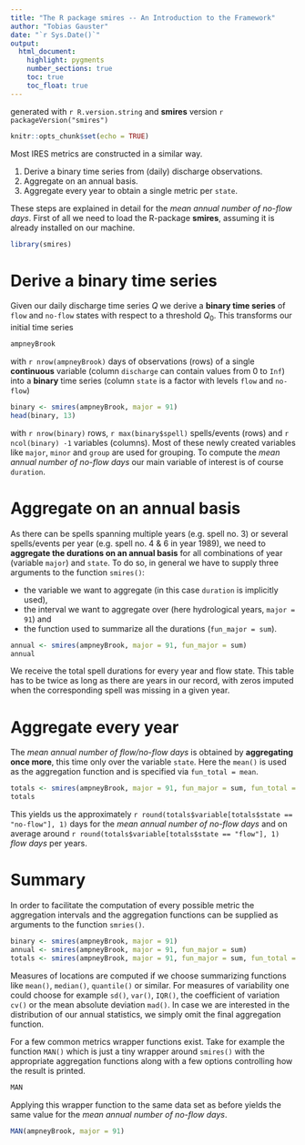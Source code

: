 ```yaml
---
title: "The R package smires -- An Introduction to the Framework"
author: "Tobias Gauster"
date: "`r Sys.Date()`"
output: 
  html_document:
    highlight: pygments
    number_sections: true
    toc: true
    toc_float: true
---
```


generated with `r R.version.string` and **smires** version `r packageVersion("smires")`


```r
knitr::opts_chunk$set(echo = TRUE)
```

Most IRES metrics are constructed in a similar way. 

 1. Derive a binary time series from (daily) discharge observations. 
 2. Aggregate on an annual basis.
 3. Aggregate every year to obtain a single metric per `state`.

These steps are explained in detail for the *mean annual number of no-flow days*. First of all we need to load the R-package **smires**, assuming it is already installed on our machine. 


```r
library(smires)
```


# Derive a binary time series

Given our daily discharge time series $Q$ we derive a **binary time series** of `flow` and `no-flow` states with respect to a threshold $Q_0$. This transforms our initial time series 
```r
ampneyBrook
```
with `r nrow(ampneyBrook)` days of observations (rows) of a single **continuous** variable (column `discharge` can contain values from 0 to `Inf`) into a **binary** time series (column `state` is a factor with levels `flow` and `no-flow`)
```r
binary <- smires(ampneyBrook, major = 91)
head(binary, 13)
```
with `r nrow(binary)` rows, `r max(binary$spell)` spells/events (rows) and `r ncol(binary) -1` variables (columns). Most of these newly created variables like `major`, `minor` and `group` are used for grouping. To compute the *mean annual number of no-flow days* our main variable of interest is of course `duration`. 

# Aggregate on an annual basis

As there can be spells spanning multiple years (e.g. spell no. 3) or several spells/events per year (e.g. spell no. 4 & 6 in year 1989), we need to **aggregate the durations on an annual basis** for all combinations of year (variable `major`) and `state`. To do so, in general we have to supply three arguments to the function `smires()`:

 * the variable we want to aggregate (in this case `duration` is implicitly used),
 * the interval we want to aggregate over (here hydrological years, `major = 91`) and
 * the function used to summarize all the durations (`fun_major = sum`).  
    
```r
annual <- smires(ampneyBrook, major = 91, fun_major = sum)
annual
```
We receive the total spell durations for every year and flow state. This table has to be twice as long as there are years in our record, with zeros imputed when the corresponding spell was missing in a given year. 


# Aggregate every year

The *mean annual number of flow/no-flow days* is obtained by **aggregating once more**, this time only over the variable `state`. Here the `mean()` is used as the aggregation function and is specified via `fun_total = mean`. 

```r
totals <- smires(ampneyBrook, major = 91, fun_major = sum, fun_total = mean)
totals
```

This yields us the approximately `r round(totals$variable[totals$state == "no-flow"], 1)` days for the *mean annual number of no-flow days*  and on average around `r round(totals$variable[totals$state == "flow"], 1)` *flow days* per years.

# Summary
In order to facilitate the computation of every possible metric the aggregation intervals and the aggregation functions can be supplied as arguments to the function `smries()`. 

```r
binary <- smires(ampneyBrook, major = 91)
annual <- smires(ampneyBrook, major = 91, fun_major = sum)
totals <- smires(ampneyBrook, major = 91, fun_major = sum, fun_total = mean)
```

Measures of locations are computed if we choose summarizing functions like `mean()`, `median()`, `quantile()` or similar. For measures of variability one could choose for example `sd()`, `var()`, `IQR()`, the coefficient of variation `cv()` or the mean absolute deviation `mad()`. In case we are interested in the distribution of our annual statistics, we simply omit the final aggregation function. 


For a few common metrics wrapper functions exist. Take for example the function `MAN()` which is just a tiny wrapper around `smires()` with the appropriate aggregation functions along with a few options controlling how the result is printed.  
```r
MAN
```

Applying this wrapper function to the same data set as before yields the same value for the *mean annual number of no-flow days*. 
```r
MAN(ampneyBrook, major = 91)
```
